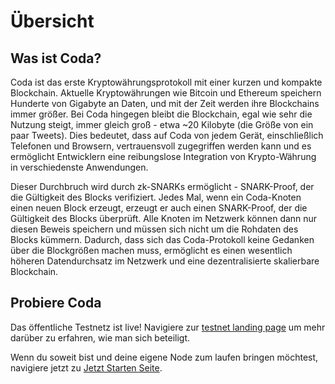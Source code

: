 
# Übersicht

## Was ist Coda?
Coda ist das erste Kryptowährungsprotokoll mit einer kurzen und kompakte Blockchain. Aktuelle Kryptowährungen wie Bitcoin und Ethereum speichern Hunderte von Gigabyte an Daten, und mit der Zeit werden ihre Blockchains immer größer. Bei Coda hingegen bleibt die Blockchain, egal wie sehr die Nutzung steigt, immer gleich groß - etwa ~20 Kilobyte (die Größe von ein paar Tweets). Dies bedeutet, dass auf Coda von jedem Gerät, einschließlich Telefonen und Browsern, vertrauensvoll zugegriffen werden kann und es ermöglicht Entwicklern eine reibungslose Integration von Krypto-Währung in verschiedenste Anwendungen.

Dieser Durchbruch wird durch zk-SNARKs ermöglicht - SNARK-Proof, der die Gültigkeit des Blocks verifiziert. Jedes Mal, wenn ein Coda-Knoten einen neuen Block erzeugt, erzeugt er auch einen SNARK-Proof, der die Gültigkeit des Blocks überprüft. Alle Knoten im Netzwerk können dann nur diesen Beweis speichern und müssen sich nicht um die Rohdaten des Blocks kümmern. Dadurch, dass sich das Coda-Protokoll keine Gedanken über die Blockgrößen machen muss, ermöglicht es einen wesentlich höheren Datendurchsatz im Netzwerk und eine dezentralisierte skalierbare Blockchain.

## Probiere Coda

Das öffentliche Testnetz ist live! Navigiere zur [testnet landing page](/testnet.html) um mehr darüber zu erfahren, wie man sich beteiligt.

Wenn du soweit bist und deine eigene Node zum laufen bringen möchtest, navigiere jetzt zu [Jetzt Starten Seite](/docs/getting-started/).
